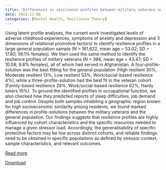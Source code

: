 ```yaml
---
title: 'Differences in resilience profiles between military veterans and the general population: An exploratory latent profile analysis using the HUNT-4 survey'
date: 2023-11-06
categories: [Mental Health, Resilience Theory]
---
```

Using latent profile analyses, the current work investigated levels of adverse childhood experiences, symptoms of anxiety and depression and 3 dimensions of relational promotive factors) to identify resilience profiles in a large general population sample (N = 161,622, mean age = 53.02; SD = 17.80; 56.1% females). We then used the same method to identify the resilience profiles of military veterans (N = 386, mean age = 43.47; SD = 10.08; 9.8% females), all of whom had served in Afghanistan. A four-profile-solution was the best fitting for the general population (High resilient 30%, Moderate resilient 13%, Low resilient 53%, Work/social-based resilience 4%), while a three-profile-solution had the best fit in the veteran cohort (Family-based resilience 28%, Work/social-based resilience 62%, Hardy loners 10%). To ground the identified profiles in occupational function, we also checked how they predicted reports of sleep difficulties, job demand and job control. Despite both samples inhabiting a geographic region known for high socioeconomic similarity among residents, we found marked differences in profile-solutions between the military veterans and the general population. Our findings suggests that resilience profiles are highly influenced by cohort characteristics and the specific resources needed to manage a given stressor load. Accordingly, the generalisability of specific protective factors may be low across distinct cohorts, and reliable findings need to be obtained in specific populations as defined by stressor context, sample characteristics, and relevant outcomes.

[Read more](https://onlinelibrary.wiley.com/doi/10.1002/smi.3343)

[Download](resilience_vet_gen.pdf)